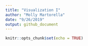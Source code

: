 ```yaml
---
title: "Visualization I"
author: "Molly Martorella"
date: "9/26/2019"
output: github_document
---
```


```r
knitr::opts_chunk$set(echo = TRUE)
```
